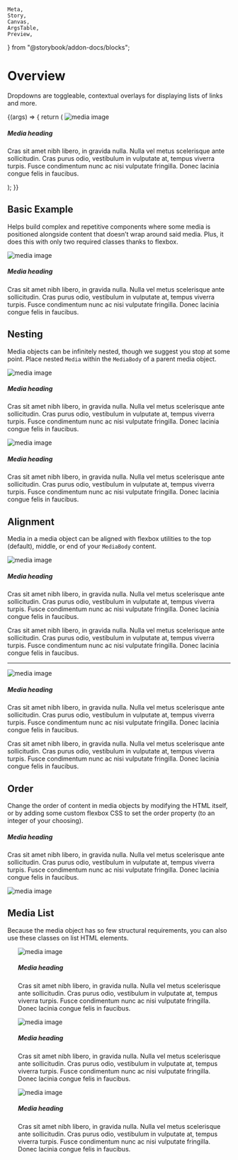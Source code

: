     Meta,
    Story,
    Canvas,
    ArgsTable,
    Preview,
} from "@storybook/addon-docs/blocks";


<Meta title="UI/Media Object" component={Media} />

# Overview

Dropdowns are toggleable, contextual overlays for displaying lists of links and more.

<Canvas>
    <Story name="Media Controls">
        {(args) => {
            return (
                <Media {...args}>
                    <MediaLeft width={["200px"]} mr={["20px"]}>
                        <img src={image} alt="media image" />
                    </MediaLeft>
                    <MediaBody>
                        <h5>Media heading</h5>
                        <p>
                            Cras sit amet nibh libero, in gravida nulla. Nulla
                            vel metus scelerisque ante sollicitudin. Cras purus
                            odio, vestibulum in vulputate at, tempus viverra
                            turpis. Fusce condimentum nunc ac nisi vulputate
                            fringilla. Donec lacinia congue felis in faucibus.
                        </p>
                    </MediaBody>
                </Media>
            );
        }}
    </Story>
</Canvas>

## Basic Example

Helps build complex and repetitive components where some media is positioned alongside content that doesn’t wrap around said media. Plus, it does this with only two required classes thanks to flexbox.

<Preview withToolbar>
    <Story name="Basic Example">
        <Media>
            <MediaLeft width={["200px"]} mr={["20px"]}>
                <img src={image} alt="media image" />
            </MediaLeft>
            <MediaBody>
                <h5>Media heading</h5>
                <p>
                    Cras sit amet nibh libero, in gravida nulla. Nulla vel metus
                    scelerisque ante sollicitudin. Cras purus odio, vestibulum
                    in vulputate at, tempus viverra turpis. Fusce condimentum
                    nunc ac nisi vulputate fringilla. Donec lacinia congue felis
                    in faucibus.
                </p>
            </MediaBody>
        </Media>
    </Story>
</Preview>

## Nesting

Media objects can be infinitely nested, though we suggest you stop at some point. Place nested `Media` within the `MediaBody` of a parent media object.

<Preview withToolbar>
    <Story name="Nesting">
        <Media>
            <MediaLeft width={["100px"]} mr={["20px"]}>
                <img src={image} alt="media image" />
            </MediaLeft>
            <MediaBody>
                <h5>Media heading</h5>
                <p>
                    Cras sit amet nibh libero, in gravida nulla. Nulla vel metus
                    scelerisque ante sollicitudin. Cras purus odio, vestibulum
                    in vulputate at, tempus viverra turpis. Fusce condimentum
                    nunc ac nisi vulputate fringilla. Donec lacinia congue felis
                    in faucibus.
                </p>
                <Media>
                    <MediaLeft width={["100px"]} mr={["20px"]}>
                        <img src={image} alt="media image" />
                    </MediaLeft>
                    <MediaBody>
                        <h5>Media heading</h5>
                        <p>
                            Cras sit amet nibh libero, in gravida nulla. Nulla
                            vel metus scelerisque ante sollicitudin. Cras purus
                            odio, vestibulum in vulputate at, tempus viverra
                            turpis. Fusce condimentum nunc ac nisi vulputate
                            fringilla. Donec lacinia congue felis in faucibus.
                        </p>
                    </MediaBody>
                </Media>
            </MediaBody>
        </Media>
    </Story>
</Preview>

## Alignment

Media in a media object can be aligned with flexbox utilities to the top (default), middle, or end of your `MediaBody` content.

<Preview withToolbar>
    <Story name="Alignments">
        <Media>
            <MediaLeft alignMent="middle" width={["100px"]} mr={["20px"]}>
                <img src={image} alt="media image" />
            </MediaLeft>
            <MediaBody>
                <h5>Media heading</h5>
                <p>
                    Cras sit amet nibh libero, in gravida nulla. Nulla vel metus
                    scelerisque ante sollicitudin. Cras purus odio, vestibulum
                    in vulputate at, tempus viverra turpis. Fusce condimentum
                    nunc ac nisi vulputate fringilla. Donec lacinia congue felis
                    in faucibus.
                </p>
                <p>
                    Cras sit amet nibh libero, in gravida nulla. Nulla vel metus
                    scelerisque ante sollicitudin. Cras purus odio, vestibulum
                    in vulputate at, tempus viverra turpis. Fusce condimentum
                    nunc ac nisi vulputate fringilla. Donec lacinia congue felis
                    in faucibus.
                </p>
            </MediaBody>
        </Media>
        <hr />
        <Media>
            <MediaLeft alignMent="end" width={["100px"]} mr={["20px"]}>
                <img src={image} alt="media image" />
            </MediaLeft>
            <MediaBody>
                <h5>Media heading</h5>
                <p>
                    Cras sit amet nibh libero, in gravida nulla. Nulla vel metus
                    scelerisque ante sollicitudin. Cras purus odio, vestibulum
                    in vulputate at, tempus viverra turpis. Fusce condimentum
                    nunc ac nisi vulputate fringilla. Donec lacinia congue felis
                    in faucibus.
                </p>
                <p>
                    Cras sit amet nibh libero, in gravida nulla. Nulla vel metus
                    scelerisque ante sollicitudin. Cras purus odio, vestibulum
                    in vulputate at, tempus viverra turpis. Fusce condimentum
                    nunc ac nisi vulputate fringilla. Donec lacinia congue felis
                    in faucibus.
                </p>
            </MediaBody>
        </Media>
    </Story>
</Preview>

## Order

Change the order of content in media objects by modifying the HTML itself, or by adding some custom flexbox CSS to set the order property (to an integer of your choosing).

<Preview withToolbar>
    <Story name="Order">
        <Media>
            <MediaBody>
                <h5>Media heading</h5>
                <p>
                    Cras sit amet nibh libero, in gravida nulla. Nulla vel metus
                    scelerisque ante sollicitudin. Cras purus odio, vestibulum
                    in vulputate at, tempus viverra turpis. Fusce condimentum
                    nunc ac nisi vulputate fringilla. Donec lacinia congue felis
                    in faucibus.
                </p>
            </MediaBody>
            <MediaLeft width={["200px"]} ml={["20px"]}>
                <img src={image} alt="media image" />
            </MediaLeft>
        </Media>
    </Story>
</Preview>

## Media List

Because the media object has so few structural requirements, you can also use these classes on list HTML elements.

<Preview withToolbar>
    <Story name="Media List">
        <ul>
            <Media as="li" mb="20px">
                <MediaLeft width={["200px"]} mr={["20px"]}>
                    <img src={image} alt="media image" />
                </MediaLeft>
                <MediaBody>
                    <h5>Media heading</h5>
                    <p>
                        Cras sit amet nibh libero, in gravida nulla. Nulla vel
                        metus scelerisque ante sollicitudin. Cras purus odio,
                        vestibulum in vulputate at, tempus viverra turpis. Fusce
                        condimentum nunc ac nisi vulputate fringilla. Donec
                        lacinia congue felis in faucibus.
                    </p>
                </MediaBody>
            </Media>
            <Media as="li" mb="20px">
                <MediaLeft width={["200px"]} mr={["20px"]}>
                    <img src={image} alt="media image" />
                </MediaLeft>
                <MediaBody>
                    <h5>Media heading</h5>
                    <p>
                        Cras sit amet nibh libero, in gravida nulla. Nulla vel
                        metus scelerisque ante sollicitudin. Cras purus odio,
                        vestibulum in vulputate at, tempus viverra turpis. Fusce
                        condimentum nunc ac nisi vulputate fringilla. Donec
                        lacinia congue felis in faucibus.
                    </p>
                </MediaBody>
            </Media>
            <Media as="li" mb="20px">
                <MediaLeft width={["200px"]} mr={["20px"]}>
                    <img src={image} alt="media image" />
                </MediaLeft>
                <MediaBody>
                    <h5>Media heading</h5>
                    <p>
                        Cras sit amet nibh libero, in gravida nulla. Nulla vel
                        metus scelerisque ante sollicitudin. Cras purus odio,
                        vestibulum in vulputate at, tempus viverra turpis. Fusce
                        condimentum nunc ac nisi vulputate fringilla. Donec
                        lacinia congue felis in faucibus.
                    </p>
                </MediaBody>
            </Media>
        </ul>
    </Story>
</Preview>
